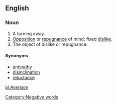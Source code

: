 ==English==
===Noun===
#A turning away.
#[[Opposition]] or [[repugnance]] of mind; fixed [[dislike]].
#The object of dislike or repugnance.

====Synonyms====
*[[antipathy]]
*[[disinclination]]
*[[reluctance]]

[[pl:Aversion]]
[[Category:Negative words]]
